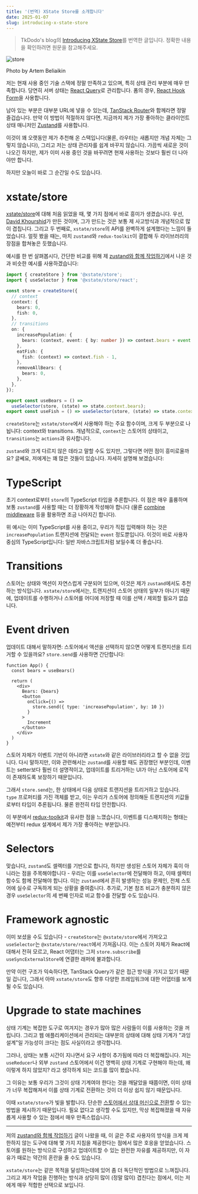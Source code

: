 ```yaml
---
title: '(번역) XState Store를 소개합니다'
date: 2025-01-07
slug: introducing-x-state-store
---
```


> TkDodo's blog의 [Introducing XState Store](https://tkdodo.eu/blog/introducing-x-state-store)를 번역한 글입니다. 정확한 내용을 확인하려면 원문을 참고해주세요.

![store](./assets/store.webp)

Photo by Artem Beliaikin

저는 현재 사용 중인 기술 스택에 정말 만족하고 있으며, 특히 상태 관리 부분에 매우 만족합니다. 당연히 서버 상태는 [React Query](https://tkdodo.eu/blog/practical-react-query)로 관리합니다. 폼의 경우, [React Hook Form](https://tkdodo.eu/blog/react-query-and-forms)을 사용합니다.

남아 있는 부분은 대부분 URL에 넣을 수 있는데, [TanStack Router](https://tanstack.com/router/latest)와 함께라면 정말 즐겁습니다. 만약 이 방법이 적절하지 않다면, 지금까지 제가 가장 좋아하는 클라이언트 상태 매니저인 [Zustand](https://zustand-demo.pmnd.rs/)를 사용합니다.

이것이 꽤 오랫동안 제가 추천해 온 스택입니다(물론, 라우터는 새롭지만 개념 자체는 그렇지 않습니다), 그리고 저는 상태 관리자를 쉽게 바꾸지 않습니다. 가끔씩 새로운 것이 나오긴 하지만, 제가 이미 사용 중인 것을 바꾸려면 현재 사용하는 것보다 훨씬 더 나아야만 합니다.

하지만 오늘이 바로 그 순간일 수도 있습니다.

# xstate/store

[xstate/store](https://stately.ai/docs/xstate-store)에 대해 처음 읽었을 때, 몇 가지 점에서 바로 흥미가 생겼습니다. 우선, [David Khourshid](https://x.com/DavidKPiano)가 만든 것이며, 그가 만드는 것은 보통 제 사고방식과 개념적으로 많이 겹칩니다. 그리고 두 번째로, `xstate/store`의 API를 완벽하게 설계했다는 느낌이 들었습니다. 얼핏 봤을 때는, 마치 `zustand`와 `redux-toolkit`이 결합해 두 라이브러리의 장점을 합쳐놓은 듯했습니다.

예시를 한 번 살펴봅시다, 간단한 비교를 위해 제 [zustand와 함께 작업하기](https://tkdodo.eu/blog/working-with-zustand)에서 나온 것과 비슷한 예시를 사용하겠습니다:

```typescript title="example"
import { createStore } from '@xstate/store';
import { useSelector } from '@xstate/store/react';

const store = createStore({
  // context
  context: {
    bears: 0,
    fish: 0,
  },
  // transitions
  on: {
    increasePopulation: {
      bears: (context, event: { by: number }) => context.bears + event.by,
    },
    eatFish: {
      fish: (context) => context.fish - 1,
    },
    removeAllBears: {
      bears: 0,
    },
  },
});

export const useBears = () =>
  useSelector(store, (state) => state.context.bears);
export const useFish = () => useSelector(store, (state) => state.context.fish);
```

`createStore`는 `xstate/store`에서 사용해야 하는 주요 함수이며, 크게 두 부분으로 나뉩니다: context와 transitions. 개념적으로, `context`는 스토어의 상태이고, `transitions`는 `actions`과 유사합니다.

`zustand`와 크게 다르지 않은 데라고 말할 수도 있지만, 그렇다면 어떤 점이 흥미로울까요? 글쎄요, 저에게는 꽤 많은 것들이 있습니다. 자세히 설명해 보겠습니다:

# TypeScript

초기 context로부터 `store`의 TypeScript 타입을 추론합니다. 이 점은 매우 훌륭하며 보통 `zustand`를 사용할 때는 더 장황하게 작성해야 합니다 (물론 [combine middleware](https://zustand.docs.pmnd.rs/guides/typescript) 등을 활용하면 조금 나아지긴 합니다).

위 예시는 이미 TypeScript를 사용 중이고, 우리가 직접 입력해야 하는 것은 `increasePopulation` 트랜지션에 전달되는 `event` 정도뿐입니다. 이것이 바로 사용자 중심의 TypeScript입니다: 일반 자바스크립트처럼 보일수록 더 좋습니다.

# Transitions

스토어는 상태와 액션이 자연스럽게 구분되어 있으며, 이것은 제가 `zustand`에서도 추천하는 방식입니다. `xstate/store`에서는, 트랜지션이 스토어 상태의 일부가 아니기 때문에, 업데이트를 수행하거나 스토어를 어디에 저장할 때 이를 선택 / 제외할 필요가 없습니다.

# Event driven

업데이트 대해서 말하자면: 스토어에서 액션을 선택하지 않으면 어떻게 트랜지션을 트리거할 수 있을까요? `store.send`를 사용하면 간단합니다:

```tsx title="transitions"
function App() {
  const bears = useBears()

  return (
    <div>
      Bears: {bears}
      <button
        onClick={() =>
          store.send({ type: 'increasePopulation', by: 10 })
        }
      >
        Increment
      </button>
    </div>
  )
}
```

스토어 자체가 이벤트 기반이 아니라면 `xstate`와 같은 라이브러리라고 할 수 없을 것입니다. 다시 말하지만, 이와 관련해서는 `zustand`를 사용할 때도 권장했던 부분인데, 이벤트는 setter보다 훨씬 더 설명적이고, 업데이트를 트리거하는 UI가 아닌 스토어에 로직이 존재하도록 보장하기 때문입니다.

그래서 `store.send`는, 한 상태에서 다음 상태로 트랜지션을 트리거하고 있습니다. `type` 프로퍼티를 가진 객체를 받고, 이는 우리가 스토어에 정의해둔 트랜지션의 키값들로부터 타입이 추론됩니다. 물론 완전히 타입 안전합니다.

이 부분에서 [redux-toolkit](https://redux-toolkit.js.org/)과 유사한 점을 느꼈습니다, 이벤트를 디스패치하는 형태는 예전부터 redux 설계에서 제가 가장 좋아하는 부분입니다.

# Selectors

맞습니다, `zustand`도 셀렉터를 기반으로 합니다, 하지만 생성된 스토어 자체가 훅이 아니라는 점을 주목해야합니다 - 우리는 이를 `useSelector`에 전달해야 하고, 이때 셀렉터 함수도 함께 전달해야 합니다. 이는 `zustand`에서 흔히 발생하는 성능 문제인, 전체 스토어에 실수로 구독하게 되는 상황을 줄여줍니다. 추가로, 기본 참조 비교가 충분하지 않은 경우 `useSelector`의 세 번째 인자로 비교 함수를 전달할 수도 있습니다.

# Framework agnostic

이미 보셨을 수도 있습니다 - `createStore`는 `@xstate/store`에서 가져오고 `useSelector`는 `@xstate/store/react`에서 가져옵니다. 이는 스토어 자체가 React에 대해서 전혀 모르고, React 어댑터는 그저 `store.subscribe`를 `useSyncExternalStore`에 연결한 래퍼에 불과합니다.

만약 이런 구조가 익숙하다면, TanStack Query가 같은 접근 방식을 가지고 있기 때문일 겁니다, 그래서 아마 `xstate/store`도 향후 다양한 프레임워크에 대한 어댑터를 보게 될 수도 있습니다.

# Upgrade to state machines

상태 기계는 복잡한 도구로 여겨지는 경우가 많아 많은 사람들이 이를 사용하는 것을 꺼립니다. 그리고 웹 애플리케이션에서 관리되는 대부분의 상태에 대해 상태 기계가 "과잉 설계"일 가능성이 크다는 점도 사실이라고 생각합니다.

그러나, 상태는 보통 시간이 지나면서 요구 사항이 추가됨에 따라 더 복잡해집니다. 저는 `useReducer`나 외부 `zustand` 스토어에서 이건 명백히 상태 기계로 구현해야 하는데, 왜 이렇게 하지 않았지? 라고 생각하게 되는 코드를 많이 봤습니다.

그 이유는 보통 우리가 그것이 상태 기계여야 한다는 것을 깨달았을 때쯤이면, 이미 상태가 너무 복잡해져서 이를 상태 기계로 전환하는 것이 더 이상 쉽지 않기 때문입니다.

이때 `xstate/store`가 빛을 발합니다. 단순한 [스토어에서 상태 머신으로 전환](https://stately.ai/docs/xstate-store#converting-stores-to-state-machines)할 수 있는 방법을 제시하기 때문입니다. 필요 없다고 생각할 수도 있지만, 막상 복잡해졌을 때 자유롭게 사용할 수 있는 점에서 매우 만족스럽습니다.

---

저의 [zustand와 함께 작업하기](https://tkdodo.eu/blog/working-with-zustand) 글이 나왔을 때, 이 글은 주로 사용자의 방식을 크게 제한하지 않는 도구에 대해 몇 가지 지침을 제공한다는 점에서 많은 호응을 얻었습니다. 스토어를 원하는 방식으로 구성하고 업데이트할 수 있는 완전한 자유를 제공하지만, 이 자유가 때로는 약간의 혼란을 줄 수도 있습니다.

`xstate/store`는 같은 목적을 달성하는데에 있어 좀 더 독단적인 방법으로 느껴집니다. 그리고 제가 작업을 진행하는 방식과 상당히 많이 (정말 많이) 겹친다는 점에서, 이는 저에게 매우 적합한 선택으로 보입니다.
